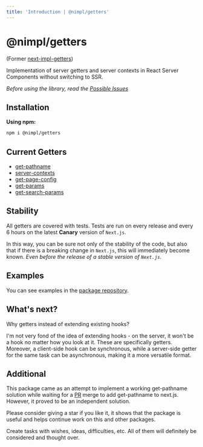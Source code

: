 ```yaml
---
title: 'Introduction | @nimpl/getters'
---
```



# @nimpl/getters

<PackageLinks npmName="@nimpl/getters" githubName="nimpl-getters" />

(Former [next-impl-getters](https://www.npmjs.com/package/next-impl-getters))

Implementation of server getters and server contexts in React Server Components without switching to SSR.

*Before using the library, read the [Possible Issues](/getters/possible-issues)*

## Installation

**Using npm:**
```sh npm2yarn copy
npm i @nimpl/getters
```

## Current Getters

* [get-pathname](/getters/current-getters/get-pathname)
* [server-contexts](/getters/current-getters/server-contexts)
* [get-page-config](/getters/current-getters/get-page-config)
* [get-params](/getters/current-getters/get-params)
* [get-search-params](/getters/current-getters/get-search-params)

## Stability

All getters are covered with tests. Tests are run on every release and every 6 hours on the latest **Canary** version of `Next.js`.

In this way, you can be sure not only of the stability of the code, but also that if there is a breaking change in `Next.js`, this will immediately become known. *Even before the release of a stable version of `Next.js`.*

## Examples

You can see examples in the [package repository](https://github.com/vordgi/nimpl-getters/tree/main/examples).

## What's next?

Why getters instead of extending existing hooks?

I'm not very fond of the idea of extending hooks - on the server, it won't be a hook no matter how you look at it. These are specifically getters. Moreover, a client-side hook can be synchronous, while a server-side getter for the same task can be asynchronous, making it a more versatile format.

## Additional

This package came as an attempt to implement a working get-pathname solution while waiting for a [PR](https://github.com/vercel/next.js/pull/59909) merge to add get-pathname to next.js. However, it proved to be an independent solution.

Please consider giving a star if you like it, it shows that the package is useful and helps continue work on this and other packages.

Create tasks with wishes, ideas, difficulties, etc. All of them will definitely be considered and thought over.
